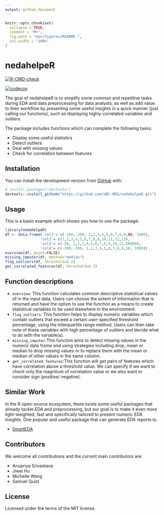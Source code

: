 ```yaml
---
output: github_document
---
```


<!-- README.md is generated from README.Rmd. Please edit that file -->

```r
knitr::opts_chunk$set(
  collapse = TRUE,
  comment = "#>",
  fig.path = "man/figures/README-",
  out.width = "100%"
)
```

# nedahelpeR

<!-- badges: start -->
[![R-CMD-check](https://github.com/UBC-MDS/nedahelpeR/workflows/R-CMD-check/badge.svg)](https://github.com/UBC-MDS/nedahelpeR/actions)

[![codecov](https://codecov.io/gh/UBC-MDS/nedahelpeR/branch/master/graph/badge.svg?token=S0j0YXOtij)](https://codecov.io/gh/UBC-MDS/nedahelpeR)

<!-- badges: end -->

The goal of nedahelpeR is to simplify some common and repetitive tasks during EDA and data preprocessing for data analysts, as well as add value to their workflow by presenting some useful insights in a quick manner (just calling our functions), such as displaying highly-correlated variables and outliers. 

The package includes functions which can complete the following tasks:

- Display some useful statistics
- Detect outliers
- Deal with missing values
- Check for correlation between features

## Installation

You can install the development version from
[GitHub](https://github.com/) with:

``` r
# install.packages("devtools")
devtools::install_github("https://github.com/UBC-MDS/nedahelpeR.git")
```

## Usage

This is a basic example which shows you how to use the package:

``` r
library(nedahelpeR)
df <- data.frame('col1'= c(-100,-200, 1,2,3,4,5,6,7,8,9,NA, 1000), 
                'col2'= c(1,2,3,4,5,6,7,8,9,10,11,12,13),
                'col3'= c(-50, 1,2,3,4,5,6,7,8,9,10,11,50000),
                'col4'= c(-100,-200, 1,2,3,4,5,6,7,8,9,10, 1000))
overview(df, quiet=FALSE)
missing_imputer(df, method="median")
flag_outliers(df, threshold=0.2)
get_correlated_features(df, threshold=0.7)

```


## Function descriptions

- `overview`: This function calculates common descriptive statistical values of in the input data. Users can choose the extent of information that is returned and have the option to use the function as a means to create statistical variables to be used elsewhere in the environment.
- `flag_outliers`: This function helps to display numeric variables which contain outliers that exceed a certain user-specified threshold percentage, using the interquartile range method. Users can then take note of these variables with high percentage of outliers and decide what to do with the variable(s).
- `missing_imputer`:This function aims to detect missing values in the numeric data frame and using strategies including drop, mean or median to drop missing values or to replace them with the mean or median of other values in the same column.
- `get_correlated_features`:This function will get pairs of features which have correlation above a threshold value. We can specify if we want to check only the magniture of correlation value or we also want to consider sign (positive/ negative).


## Similar Work

In the R open-source ecosystem, there exists some useful packages that already  tackle EDA and preprocessing, but our goal is to make it even more light-weighted, fast and specifically tailored to present numeric EDA insights. One popular and useful package that can generate EDA reports is: 

-   [SmartEDA](https://cran.r-project.org/web/packages/SmartEDA/vignettes/SmartEDA.html)


## Contributors

We welcome all contributions and the current main contributors are:

-   Anupriya Srivastava 
-   Jiwei Hu 
-   Michelle Wang 
-   Samuel Quist


## License

Licensed under the terms of the MIT license.


